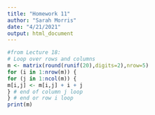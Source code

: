 ```yaml
---
title: "Homework 11"
author: "Sarah Morris"
date: "4/21/2021"
output: html_document
---
```


```r
#from Lecture 18:
# Loop over rows and columns
m <- matrix(round(runif(20),digits=2),nrow=5)
for (i in 1:nrow(m)) {
for (j in 1:ncol(m)) {
m[i,j] <- m[i,j] + i + j
} # end of column j loop
} # end or row i loop
print(m)
```

